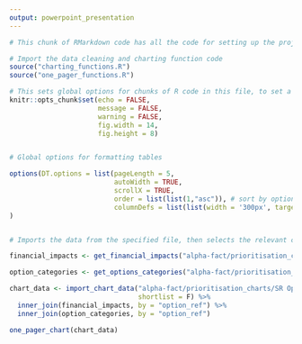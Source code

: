 ```yaml
---
output: powerpoint_presentation
---
```


```r

# This chunk of RMarkdown code has all the code for setting up the project

# Import the data cleaning and charting function code
source("charting_functions.R")
source("one_pager_functions.R")

# This sets global options for chunks of R code in this file, to set a standard plot size and suppress output of code and warnings.
knitr::opts_chunk$set(echo = FALSE,
                      message = FALSE,
                      warning = FALSE,
                      fig.width = 14, 
                      fig.height = 8)


# Global options for formatting tables

options(DT.options = list(pageLength = 5,
                          autoWidth = TRUE,
                          scrollX = TRUE, 
                          order = list(list(1,"asc")), # sort by option_ref
                          columnDefs = list(list(width = '300px', targets = 2))) # widen the option_description box
)


# Imports the data from the specified file, then selects the relevant columns

financial_impacts <- get_financial_impacts("alpha-fact/prioritisation_charts/SR Option Template part B collator v26.xlsm")

option_categories <- get_options_categories("alpha-fact/prioritisation_charts/option groupings v2.csv")

chart_data <- import_chart_data("alpha-fact/prioritisation_charts/SR Option Prioritisation Scorecard v6.xlsm",
                                shortlist = F) %>%
  inner_join(financial_impacts, by = "option_ref") %>%
  inner_join(option_categories, by = "option_ref")


```

```r
one_pager_chart(chart_data)
```
